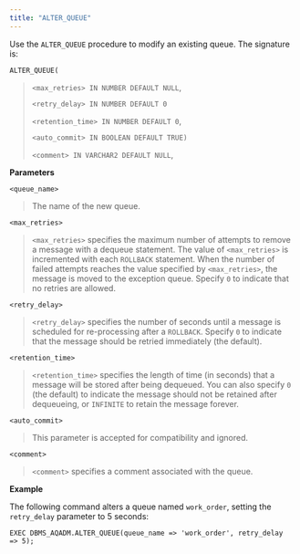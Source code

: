 ```yaml
---
title: "ALTER_QUEUE"
---
```


Use the `ALTER_QUEUE` procedure to modify an existing queue. The signature is:

`ALTER_QUEUE(`

> `<max_retries> IN NUMBER DEFAULT NULL`,
>
> `<retry_delay> IN NUMBER DEFAULT 0`
>
> `<retention_time> IN NUMBER DEFAULT 0`,
>
> `<auto_commit> IN BOOLEAN DEFAULT TRUE)`
>
> `<comment> IN VARCHAR2 DEFAULT NULL`,

**Parameters**

`<queue_name>`

> The name of the new queue.

`<max_retries>`

> `<max_retries>` specifies the maximum number of attempts to remove a message with a dequeue statement. The value of `<max_retries>` is incremented with each `ROLLBACK` statement. When the number of failed attempts reaches the value specified by `<max_retries>`, the message is moved to the exception queue. Specify `0` to indicate that no retries are allowed.

`<retry_delay>`

> `<retry_delay>` specifies the number of seconds until a message is scheduled for re-processing after a `ROLLBACK`. Specify `0` to indicate that the message should be retried immediately (the default).

`<retention_time>`

> `<retention_time>` specifies the length of time (in seconds) that a message will be stored after being dequeued. You can also specify `0` (the default) to indicate the message should not be retained after dequeueing, or `INFINITE` to retain the message forever.

`<auto_commit>`

> This parameter is accepted for compatibility and ignored.

`<comment>`

> `<comment>` specifies a comment associated with the queue.

**Example**

The following command alters a queue named `work_order`, setting the `retry_delay` parameter to 5 seconds:

```text
EXEC DBMS_AQADM.ALTER_QUEUE(queue_name => 'work_order', retry_delay
=> 5);
```

